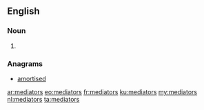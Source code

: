 ==English==

===Noun===
{{head|en|plural}}

# {{plural of|mediator|lang=en}}

===Anagrams===
* [[amortised#English|amortised]]

[[ar:mediators]]
[[eo:mediators]]
[[fr:mediators]]
[[ku:mediators]]
[[my:mediators]]
[[nl:mediators]]
[[ta:mediators]]